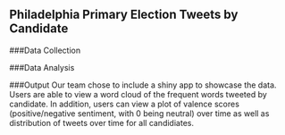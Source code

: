 ## Philadelphia Primary Election Tweets by Candidate
###Data Collection

###Data Analysis

###Output
Our team chose to include a shiny app to showcase the data. Users are able to view a word cloud of the frequent words tweeted by candidate. In addition, users can view a plot of valence scores (positive/negative sentiment, with 0 being neutral) over time as well as distribution of tweets over time for all candidiates.







